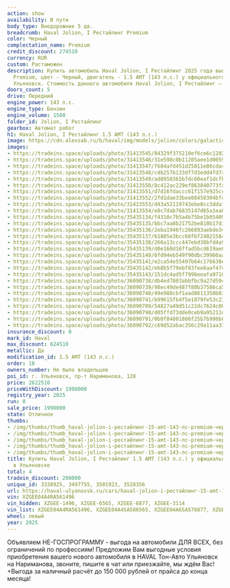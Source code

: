 ```yaml
---
action: show
availability: В пути
body_type: Внедорожник 5 дв.
breadcrumb: Haval Jolion, I Рестайлинг Premium
color: Черный
complectation_name: Premium
credit_discount: 274510
currency: RUR
custom: Растаможен
description: Купить автомобиль Haval Jolion, I Рестайлинг 2025 года выпуска, комплектация
  Premium, цвет - Черный, двигатель - 1.5 AMT (143 л.с.) у официального дилера в г.
  Ульяновск. Стоимость данного автомобиля Haval Jolion, I Рестайлинг – 1998000
doors_count: 5
drive: Передний
engine_power: 143 л.с.
engine_type: Бензин
engine_volume: 1500
folder_id: Jolion, I Рестайлинг
gearbox: Автомат робот
h1: Haval Jolion, I Рестайлинг 1.5 AMT (143 л.с.)
image: https://cdn.alexsab.ru/b/haval/img/models/jolion/colors/galactic-black.webp
images:
- https://tradeins.space/uploads/photo/31413545/84329f375210ef6ce6c12029c30d8127.jpg
- https://tradeins.space/uploads/photo/31413546/31e598c0b11205aee1d00593b2ff74d1.jpg
- https://tradeins.space/uploads/photo/31413547/f684afd451d25011e86cda494dba4614.jpg
- https://tradeins.space/uploads/photo/31413548/c4b257b133df7d3edd4fd7ad89abbc85.jpg
- https://tradeins.space/uploads/photo/31413549/ad8958365b7dc60eaf1dcfbfd332ca83.jpg
- https://tradeins.space/uploads/photo/31413550/8c412ac229ef863840773fa0910f5094.jpg
- https://tradeins.space/uploads/photo/31413551/d7d16fdaccc61f157e925cce5755e969.jpg
- https://tradeins.space/uploads/photo/31413552/2fd1dae33bee08458304bfdc2b18155d.jpg
- https://tradeins.space/uploads/photo/31413553/d43a52119743ebe8cc3ddaf07c23680d.jpg
- https://tradeins.space/uploads/photo/31413554/e8c7dab76835147d65a1ea0cc5b404ac.jpg
- https://tradeins.space/uploads/photo/35435134/f4310c7b5a4b75be1b0540963abf45ad.jpg
- https://tradeins.space/uploads/photo/35435135/bbc7aa8b21752be810b17d19da9a39aa.jpg
- https://tradeins.space/uploads/photo/35435136/2eba1946fc266893aebde344b76e9b7f.jpg
- https://tradeins.space/uploads/photo/35435137/61805e3bcc68f6f24021584333de3e03.jpg
- https://tradeins.space/uploads/photo/35435138/266a13ccc447ebd38bfd4a926e025f64.jpg
- https://tradeins.space/uploads/photo/35435139/d0e160d16ffad5bcd619ae6cf68f2423.jpg
- https://tradeins.space/uploads/photo/35435140/6fd94eb549f90dbc39966aabb515d646.jpg
- https://tradeins.space/uploads/photo/35435141/e2ca54e55497b64c176638e63cb73ba7.jpg
- https://tradeins.space/uploads/photo/35435142/eb8b5f79ebf83fee6aaf47cc8948cceb.jpg
- https://tradeins.space/uploads/photo/35435143/151dc4ad5f7996eeafa9710985de428d.jpg
- https://tradeins.space/uploads/photo/36090738/db4ed7803abbfbc9a27d59c675f9cb4f.jpg
- https://tradeins.space/uploads/photo/36090739/98ec49de487f80b37586ca5581122e57.jpg
- https://tradeins.space/uploads/photo/36090740/49e980cbf1aad8611350b03e669bbb8d.jpg
- https://tradeins.space/uploads/photo/36090741/b99615fb4f5e1079fe53c23cc30bf965.jpg
- https://tradeins.space/uploads/photo/36090789/54827a49d51c22dc7624c0082f4c7586.jpg
- https://tradeins.space/uploads/photo/36090790/d05ffd73dde0ceb9a95211dc8269208a.jpg
- https://tradeins.space/uploads/photo/36090791/0b0f84801806f25b7b998b80b5a5fcf6.jpg
- https://tradeins.space/uploads/photo/36090792/c69d52abac356c29a11aa332c7ff2b61.jpg
insurance_discount: 0
mark_id: Haval
max_discount: 624510
metallic: Да
modification_id: 1.5 AMT (143 л.с.)
order: 18
owners_number: Не было владельцев
poi_id: г. Ульяновск, пр-т Нариманова, 128
price: 2622510
priceWithDiscount: 1998000
registry_year: 2025
run: 0
sale_price: 1998000
state: Отличное
thumbs:
- /img/thumbs/thumb_haval-jolion-i-рестайлинг-15-amt-143-лс-premium-черный-2025_d8127_0.webp
- /img/thumbs/thumb_haval-jolion-i-рестайлинг-15-amt-143-лс-premium-черный-2025_f74d1_1.webp
- /img/thumbs/thumb_haval-jolion-i-рестайлинг-15-amt-143-лс-premium-черный-2025_a4614_2.webp
- /img/thumbs/thumb_haval-jolion-i-рестайлинг-15-amt-143-лс-premium-черный-2025_bbc85_3.webp
- /img/thumbs/thumb_haval-jolion-i-рестайлинг-15-amt-143-лс-premium-черный-2025_2ca83_4.webp
title: Купить Haval Jolion, I Рестайлинг 1.5 AMT (143 л.с.) у официального дилера
  в Ульяновске
total: 4
tradein_discount: 200000
unique_id: 3338925, 3497755, 3501923, 3528356
url: https://haval-ulyanovsk.ru/cars/haval-jolion-i-рестайлинг-15-amt-143-лс-premium-черный-2025/
vin: XZGEE04A4RA561496
vin_hidden: XZGEE-1496, XZGEE-6565, XZGEE-6877, XZGEE-3114
vin_list: XZGEE04A4RA561496, XZGEE04A4SA586565, XZGEE04A6SA576877, XZGEE04A5SA573114
wheel: левый
year: 2025
---
```

Объявляем НЕ-ГОСПРОГРАММУ - выгода на автомобили ДЛЯ ВСЕХ, без ограничений по профессиям! Предложим Вам выгодные условия приобретения вашего нового автомобиля в HAVAL Тон-Авто Ульяновск на Нариманова, звоните, пишите в чат или приезжайте, мы ждём Вас! +Выгода за наличный расчёт до 150 000 рублей от прайса до конца месяца!
